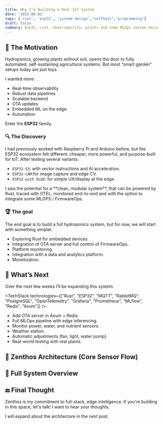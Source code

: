 ```yaml
---
title: Why I’m Building a Real IoT System
date: '2025-08-02'
tags: ['rust', 'esp32', 'system design',"selfhost","programming"]
draft: false
summary: Esp32, rust, observability, plants and some MLOps system design.
---
```


## 🌱 The Motivation

Hydroponics, growing plants without soil, opens the door to fully automated, self-sustaining agricultural systems. But most “smart garden” setups today are just toys.

I wanted more:

- Real-time observability
- Robust data pipelines
- Scalable backend
- OTA updates
- Embedded ML on the edge
- Automation

Enter the **ESP32** family.

### 🔍 The Discovery

I had previously worked with Raspberry Pi and Arduino before, but the ESP32 ecosystem felt different: cheaper, more powerful, and purpose-built for IoT. After testing several variants:

- `ESP32-S3`: with vector instructions and AI acceleration.
- `ESP32-CAM`:for image capture and edge CV.
- `ESP32 with OLED`: for simple UX/display at the edge.

<Callout type="note">
I saw the potential for a **clean, modular system**, that can be powered by Rust, traced with OTEL, monitored end-to-end and with the option to integrate some MLOPS / FirmwareOps.
</Callout>

### 🏆 The goal

The end goal is to build a full hydroponics system, but for now, we will start with something simpler.

- Exploring Rust for embedded devices.
- Integration of OTA server and full control of FirmwareOps.
- Platform monitoring.
- Integration with a data and analytics platform.
- Monetization.

## 🚧 What’s Next

Over the next few weeks I’ll be expanding this system:

<TechStack technologies={["Rust", "ESP32", "MQTT", "RabbitMQ", "PostgreSQL", "OpenTelemetry", "Grafana", "Prometheus", "MLflow", "Redis", "Axum"]} />

- Add OTA server in Axum + Redis.
- Full MLOps pipeline with edge inferencing.
- Monitor power, water, and nutrient sensors.
- Weather station.
- Automatic adjustments (fan, light, water pump).
- Real-world testing with real plants.

## 🧠 Zenthos Architecture (Core Sensor Flow)

<Diagram name="zenthos_1" />

## 🧱 Full System Overview

<Diagram name="zenthos_2" />

## 🔚 Final Thought

Zenthos is my commitment to full-stack, edge intelligence.
If you're building in this space, let's talk! I want to hear your thoughts.

I will expand about the architecture in the next post.
